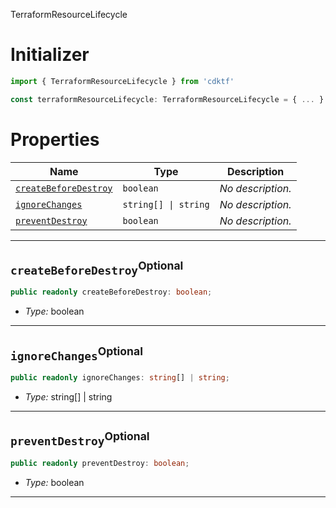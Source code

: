  TerraformResourceLifecycle <a name="TerraformResourceLifecycle" id="cdktf.TerraformResourceLifecycle"></a>

# Initializer <a name="Initializer" id="cdktf.TerraformResourceLifecycle.Initializer"></a>

```typescript
import { TerraformResourceLifecycle } from 'cdktf'

const terraformResourceLifecycle: TerraformResourceLifecycle = { ... }
```

# Properties <a name="Properties" id="Properties"></a>

| **Name** | **Type** | **Description** |
| --- | --- | --- |
| <code><a href="#cdktf.TerraformResourceLifecycle.property.createBeforeDestroy">createBeforeDestroy</a></code> | <code>boolean</code> | *No description.* |
| <code><a href="#cdktf.TerraformResourceLifecycle.property.ignoreChanges">ignoreChanges</a></code> | <code>string[] \| string</code> | *No description.* |
| <code><a href="#cdktf.TerraformResourceLifecycle.property.preventDestroy">preventDestroy</a></code> | <code>boolean</code> | *No description.* |

---

## `createBeforeDestroy`<sup>Optional</sup> <a name="createBeforeDestroy" id="cdktf.TerraformResourceLifecycle.property.createBeforeDestroy"></a>

```typescript
public readonly createBeforeDestroy: boolean;
```

- *Type:* boolean

---

## `ignoreChanges`<sup>Optional</sup> <a name="ignoreChanges" id="cdktf.TerraformResourceLifecycle.property.ignoreChanges"></a>

```typescript
public readonly ignoreChanges: string[] | string;
```

- *Type:* string[] | string

---

## `preventDestroy`<sup>Optional</sup> <a name="preventDestroy" id="cdktf.TerraformResourceLifecycle.property.preventDestroy"></a>

```typescript
public readonly preventDestroy: boolean;
```

- *Type:* boolean

---
